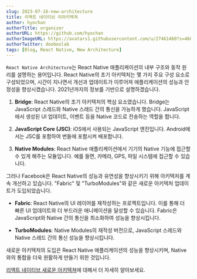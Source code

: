 ```yaml
---
slug: 2023-07-16-new-architecture
title: 리엑트 네이티브 리아키텍쳐
author: hyochan
authorTitle: organizer
authorURL: https://github.com/hyochan
authorImageURL: https://avatars1.githubusercontent.com/u/27461460?s=460&u=b5860875e26d33fd70fd210f4ea74f81cdf9d99b&v=4
authorTwitter: dooboolab
tags: [Blog, React Native, New Architecture]
---
```



`React Native Architecture`는 React Native 애플리케이션의 내부 구조와 동작 원리를 설명하는 용어입니다. React Native의 초기 아키텍처는 몇 가지 주요 구성 요소로 구성되었으며, 시간이 지나면서 개선과 업데이트가 이루어져 애플리케이션의 성능과 안정성을 향상시켰습니다. 2021년까지의 정보를 기반으로 설명하겠습니다.

1. **Bridge**: React Native의 초기 아키텍처의 핵심 요소였습니다. Bridge는 JavaScript 스레드와 Native 스레드 간의 통신을 가능하게 했습니다. JavaScript에서 생성된 UI 업데이트, 이벤트 등을 Native 코드로 전송하는 역할을 합니다.

2. **JavaScript Core (JSC)**: iOS에서 사용되는 JavaScript 엔진입니다. Android에서는 JSC를 포함하여 번들에 포함시켜 배포합니다.

3. **Native Modules**: React Native 애플리케이션에서 기기의 Native 기능에 접근할 수 있게 해주는 모듈입니다. 예를 들면, 카메라, GPS, 파일 시스템에 접근할 수 있습니다.

그러나 Facebook은 React Native의 성능과 유연성을 향상시키기 위해 아키텍처를 계속 개선하고 있습니다. "Fabric" 및 "TurboModules"와 같은 새로운 아키텍처 업데이트가 도입되었습니다.

- **Fabric**: React Native의 UI 레이어를 재작성하는 프로젝트입니다. 이를 통해 더 빠른 UI 업데이트와 더 부드러운 애니메이션을 달성할 수 있습니다. Fabric은 JavaScript와 Native 간의 통신을 최소화하여 성능을 향상시킵니다.

- **TurboModules**: Native Modules의 재작성 버전으로, JavaScript 스레드와 Native 스레드 간의 통신 성능을 향상시킵니다.

새로운 아키텍처의 도입은 React Native 애플리케이션의 성능을 향상시키며, Native와의 통합을 더욱 원활하게 만들기 위한 것입니다.

[리엑트 네이티브 새로운 아키텍쳐](https://medium.com/crossplatformkorea/%EB%A6%AC%EC%95%A1%ED%8A%B8%EB%84%A4%EC%9D%B4%ED%8B%B0%EB%B8%8C-%EC%83%88%EB%A1%9C%EC%9A%B4-%EC%95%84%ED%82%A4%ED%85%8D%EC%B3%90-fae32d16f651)에 대해서 더 자세히 알아보세요.

<AdFitMobileBanner
  unit="DAN-ToBFS44DTfrAHzOv"
  className="adfit-middle-mobile-2023-07-16-2"
/>
